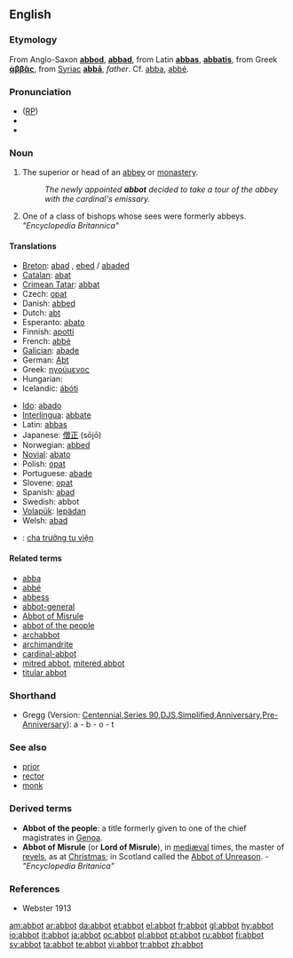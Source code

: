 == English ==

=== Etymology ===
From Anglo-Saxon '''[[abbod]]''', '''[[abbad]]''', from  Latin '''[[abbas]]''', '''[[abbatis]]''', from Greek '''[[ἀββᾶς]]''', from [[Syriac]] '''[[abbā]]''',  ''father''. Cf. [[abba]], [[abbé]].

=== Pronunciation ===
* ([[RP]]) {{IPA|/ˈæb.ət/}}
* {{audio|en-us-abbot.ogg|Audio (US)}}
* {{rhymes|æbət}}

=== Noun ===
{{en-noun}}

# The superior or head of an [[abbey]] or [[monastery]].
#: ''The newly appointed '''abbot''' decided to take a tour of the abbey with the cardinal's emissary.''
# One of a class of bishops whose sees were formerly abbeys. ''"Encyclopedia Britannica"''

==== Translations ====
{{trans-top|superior or head of an abbey or monastery}}
* [[Breton]]: [[abad]] {{m}}, [[ebed]] / [[abaded]] {{p}}
* [[Catalan]]: [[abat]]
* [[Crimean Tatar]]: [[abbat#*Crimean Tatar|abbat]]
* Czech: [[opat]] {{m}}
* Danish: [[abbed]]
* Dutch: [[abt]]
* Esperanto: [[abato]]
* Finnish: [[apotti]]
* French: [[abbé]] {{m}}
* [[Galician]]: [[abade]] {{m}}
* German: [[Abt]] {{m}}
* Greek: [[ηγούμενος]]
* Hungarian: {{t+|hu|apát}}
* Icelandic: [[ábóti]] {{m}}
{{trans-mid}}
* [[Ido]]: [[abado]]
* [[Interlingua]]: [[abbate]]
* Latin: [[abbas]] {{m}}
* Japanese: [[僧正]] (sōjō)
* Norwegian: [[abbed]]
* [[Novial]]: [[abato]] {{m}}
* Polish: [[opat]] {{m}}
* Portuguese: [[abade]]
* Slovene: [[opat]] {{m}}
* Spanish: [[abad]]
* Swedish: abbot
* [[Volapük]]: [[lepädan]]
* Welsh: [[abad]] {{m}}
{{trans-bottom}}

{{checktrans-top}}
* {{ttbc|Vietnamese}}: [[cha trưởng tu viện]]
{{checktrans-bottom}}

==== Related terms ====
* [[abba]]
* [[abbé]]
* [[abbess]]
* [[abbot-general]]
* [[Abbot of Misrule]]
* [[abbot of the people]]
* [[archabbot]]
* [[archimandrite]]
* [[cardinal-abbot]]
* [[mitred abbot]], [[mitered abbot]]
* [[titular abbot]]

=== Shorthand ===
* Gregg (Version: [http://en.wikipedia.org/wiki/Gregg_Shorthand#Centennial_Gregg_Shorthand Centennial],[http://en.wikipedia.org/wiki/Gregg_Shorthand#Series_90_Gregg_Shorthand Series 90],[http://en.wikipedia.org/wiki/Gregg_Shorthand#Diamond_Jubilee_Gregg_Shorthand  DJS],[http://en.wikipedia.org/wiki/Gregg_Shorthand#Simplified_Gregg_Shorthand Simplified],[http://en.wikipedia.org/wiki/Gregg_Shorthand#Anniversary_Gregg_Shorthand Anniversary],[http://en.wikipedia.org/wiki/Gregg_Shorthand#Pre-Anniversary_Gregg_Shorthand Pre-Anniversary]): a - b - o - t

=== See also ===
* [[prior]]
* [[rector]]
* [[monk]]

=== Derived terms ===
* '''Abbot of the people''': a title formerly given to one of the chief magistrates in [[Genoa]].
* '''Abbot of Misrule''' (or '''Lord of Misrule'''), in [[mediæval]] times, the master of [[revels]], as at [[Christmas]]; in Scotland called the [[Abbot of Unreason]]. - ''"Encyclopedia Britanica"''

=== References ===
* Webster 1913

[[am:abbot]]
[[ar:abbot]]
[[da:abbot]]
[[et:abbot]]
[[el:abbot]]
[[fr:abbot]]
[[gl:abbot]]
[[hy:abbot]]
[[io:abbot]]
[[it:abbot]]
[[ja:abbot]]
[[oc:abbot]]
[[pl:abbot]]
[[pt:abbot]]
[[ru:abbot]]
[[fi:abbot]]
[[sv:abbot]]
[[ta:abbot]]
[[te:abbot]]
[[vi:abbot]]
[[tr:abbot]]
[[zh:abbot]]
